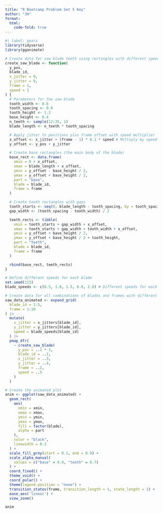 ```yaml
---
title: "R Bootcamp Problem Set 5 Key"
author: "JH"
format:
  html:
    code-fold: true
---
```


```r
#| label: gears
library(tidyverse)
library(gganimate)

# Create data for saw blade teeth using rectangles with different speeds
create_saw_blade <- function(
  y_pos,
  blade_id,
  x_jitter = 0,
  y_jitter = 0,
  frame = 1,
  speed = 1
) {
  # Parameters for the saw blade
  tooth_width <- 0.6
  tooth_spacing <- 0.8
  tooth_height <- 1.2
  base_height <- 0.4
  n_teeth <- sample(12:35, 1)
  blade_length <- n_teeth * tooth_spacing

  # Apply jitter to positions plus frame offset with speed multiplier
  x_offset <- x_jitter + (frame - 1) * 0.1 * speed # Multiply by speed
  y_offset <- y_pos + y_jitter

  # Create base rectangles (the main body of the blade)
  base_rect <- data.frame(
    xmin = 0 + x_offset,
    xmax = blade_length + x_offset,
    ymin = y_offset - base_height / 2,
    ymax = y_offset + base_height / 2,
    part = "base",
    blade = blade_id,
    frame = frame
  )

  # Create tooth rectangles with gaps
  tooth_starts <- seq(0, blade_length - tooth_spacing, by = tooth_spacing)
  gap_width <- (tooth_spacing - tooth_width) / 2

  teeth_rects <- tibble(
    xmin = tooth_starts + gap_width + x_offset,
    xmax = tooth_starts + gap_width + tooth_width + x_offset,
    ymin = y_offset + base_height / 2,
    ymax = y_offset + base_height / 2 + tooth_height,
    part = "teeth",
    blade = blade_id,
    frame = frame
  )

  rbind(base_rect, teeth_rects)
}

# Define different speeds for each blade
set.seed(123)
blade_speeds <- c(0.5, 1.0, 1.5, 0.8, 2.0) # Different speeds for each blade

# Create data for all combinations of blades and frames with different speeds
saw_data_animated <- expand_grid(
  blade_id = 1:5,
  frame = 1:10
) |>
  mutate(
    x_jitter = x_jitters[blade_id],
    y_jitter = y_jitters[blade_id],
    speed = blade_speeds[blade_id]
  ) |>
  pmap_dfr(
    ~ create_saw_blade(
      y_pos = ..1 * 3,
      blade_id = ..1,
      x_jitter = ..3,
      y_jitter = ..4,
      frame = ..2,
      speed = ..5
    )
  )

# Create the animated plot
anim <- ggplot(saw_data_animated) +
  geom_rect(
    aes(
      xmin = xmin,
      xmax = xmax,
      ymin = ymin,
      ymax = ymax,
      fill = factor(blade),
      alpha = part
    ),
    color = "black",
    linewidth = 0.3
  ) +
  scale_fill_grey(start = 0.1, end = 0.9) +
  scale_alpha_manual(
    values = c("base" = 0.9, "teeth" = 0.7)
  ) +
  coord_fixed() +
  theme_void() +
  coord_polar() +
  theme(legend.position = "none") +
  transition_states(frame, transition_length = 1, state_length = 1) +
  ease_aes('linear') +
  view_zoom()

anim

```
